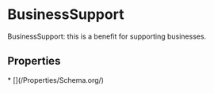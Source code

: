 # BusinessSupport

BusinessSupport: this is a benefit for supporting businesses.

## Properties

<Grid>
* [](/Properties/Schema.org/)

</Grid>

